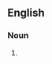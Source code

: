 {{also|panthéons}}

==English==

===Noun===
{{head|en|noun plural form}}

# {{plural of|pantheon|lang=en}}